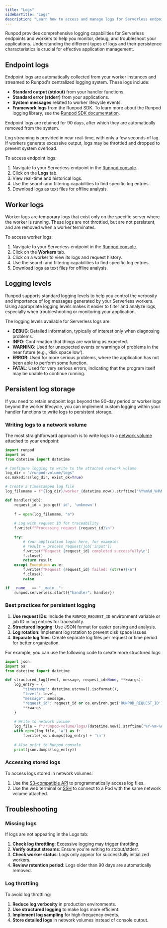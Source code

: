```yaml
---
title: "Logs"
sidebarTitle: "Logs"
description: "Learn how to access and manage logs for Serverless endpoints and workers."
---
```


Runpod provides comprehensive logging capabilities for Serverless endpoints and workers to help you monitor, debug, and troubleshoot your applications. Understanding the different types of logs and their persistence characteristics is crucial for effective application management.

## Endpoint logs

Endpoint logs are automatically collected from your worker instances and streamed to Runpod's centralized logging system. These logs include:

- **Standard output (stdout)** from your handler functions.
- **Standard error (stderr)** from your applications.
- **System messages** related to worker lifecycle events.
- **Framework logs** from the Runpod SDK. To learn more about the Runpod logging library, see the [Runpod SDK documentation](/tutorials/sdks/python/101/error).

Endpoint logs are retained for 90 days, after which they are automatically removed from the system. 

Log streaming is provided in near real-time, with only a few seconds of lag. If workers generate excessive output, logs may be throttled and dropped to prevent system overload.

To access endpoint logs:

1. Navigate to your Serverless endpoint in the [Runpod console](https://console.runpod.io/serverless).
2. Click on the **Logs** tab.
3. View real-time and historical logs.
4. Use the search and filtering capabilities to find specific log entries.
5. Download logs as text files for offline analysis.

## Worker logs

Worker logs are temporary logs that exist only on the specific server where the worker is running. These logs are not throttled, but are not persistent, and are removed when a worker terminates.

To access worker logs:

1. Navigate to your Serverless endpoint in the [Runpod console](https://console.runpod.io/serverless).
2. Click on the **Workers** tab.
3. Click on a worker to view its logs and request history.
4. Use the search and filtering capabilities to find specific log entries.
5. Download logs as text files for offline analysis.

## Logging levels

Runpod supports standard logging levels to help you control the verbosity and importance of log messages generated by your Serverless workers. Using appropriate logging levels makes it easier to filter and analyze logs, especially when troubleshooting or monitoring your application.

The logging levels available for Serverless logs are:

- **DEBUG**: Detailed information, typically of interest only when diagnosing problems.
- **INFO**: Confirmation that things are working as expected.
- **WARNING**: Used for unexpected events or warnings of problems in the near future (e.g., ‘disk space low’).
- **ERROR**: Used for more serious problems, where the application has not been able to perform some function.
- **FATAL**: Used for very serious errors, indicating that the program itself may be unable to continue running.

## Persistent log storage

If you need to retain endpoint logs beyond the 90-day period or worker logs beyond the worker lifecycle, you can implement custom logging within your handler functions to write logs to persistent storage.

### Writing logs to a network volume

The most straightforward approach is to write logs to a [network volume](/serverless/storage/network-volumes) attached to your endpoint:

```python
import runpod
import os
from datetime import datetime

# Configure logging to write to the attached network volume
log_dir = "/runpod-volume/logs"
os.makedirs(log_dir, exist_ok=True)

# Create a timestamped log file
log_filename = f"{log_dir}/worker_{datetime.now().strftime('%Y%m%d_%H%M%S')}.log"

def handler(job):
    request_id = job.get('id', 'unknown')
    
    f = open(log_filename, "a")
    
    # Log with request ID for traceability
    f.write(f"Processing request {request_id}\n")

    try:
        # Your application logic here, for example:
        # result = process_request(job['input'])
        f.write(f"Request {request_id} completed successfully\n")
        f.close()
        return result
    except Exception as e:
        f.write(f"Request {request_id} failed: {str(e)}\n")
        f.close()
        raise

if __name__ == "__main__":
    runpod.serverless.start({"handler": handler})
```

### Best practices for persistent logging

1. **Use request IDs**: Include the `RUNPOD_REQUEST_ID` environment variable or job ID in log entries for traceability.
2. **Structured logging**: Use JSON format for easier parsing and analysis.
3. **Log rotation**: Implement log rotation to prevent disk space issues.
4. **Separate log files**: Create separate log files per request or time period for better organization.

For example, you can use the following code to create more structured logs:

```python
import json
import os
from datetime import datetime

def structured_log(level, message, request_id=None, **kwargs):
    log_entry = {
        "timestamp": datetime.utcnow().isoformat(),
        "level": level,
        "message": message,
        "request_id": request_id or os.environ.get('RUNPOD_REQUEST_ID'),
        **kwargs
    }
    
    # Write to network volume
    log_file = f"/runpod-volume/logs/{datetime.now().strftime('%Y-%m-%d')}.jsonl"
    with open(log_file, 'a') as f:
        f.write(json.dumps(log_entry) + '\n')
    
    # Also print to Runpod console
    print(json.dumps(log_entry))
```

### Accessing stored logs

To access logs stored in network volumes:

1. Use the [S3-compatible API](/serverless/storage/s3-api) to programmatically access log files.
2. Use the web terminal or [SSH](/pods/configuration/use-ssh) to connect to a Pod with the same network volume attached.

## Troubleshooting

### Missing logs

If logs are not appearing in the Logs tab:

1. **Check log throttling**: Excessive logging may trigger throttling.
2. **Verify output streams**: Ensure you're writing to stdout/stderr.
3. **Check worker status**: Logs only appear for successfully initialized workers.
4. **Review retention period**: Logs older than 90 days are automatically removed.

### Log throttling

To avoid log throttling:

1. **Reduce log verbosity** in production environments.
2. **Use structured logging** to make logs more efficient.
3. **Implement log sampling** for high-frequency events.
4. **Store detailed logs** in network volumes instead of console output.
